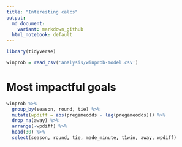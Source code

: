 ```yaml
---
title: "Interesting calcs"
output:
  md_document:
    variant: markdown_github
  html_notebook: default
---
```


```r
library(tidyverse)
```


```r
winprob = read_csv('analysis/winprob-model.csv')
```

# Most impactful goals

```r
winprob %>% 
  group_by(season, round, tie) %>% 
  mutate(wpdiff = abs(pregameodds - lag(pregameodds))) %>% 
  drop_na(away) %>% 
  arrange(-wpdiff) %>% 
  head(30) %>% 
  select(season, round, tie, made_minute, t1win, away, wpdiff)
```